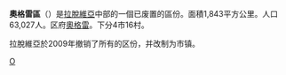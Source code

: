 {{Infobox settlement
| name                    = 奧格雷區
| native_name             = Ogres rajons
| native_name_lang        = lv
| settlement_type         = [[拉脫維亞行政區劃|區]]
| image_map               = Latvia-Ogre.png
| map_caption             = 奧格雷區在拉脫維亞的位置
| subdivision_type        = 国家
| subdivision_name        = [[拉脫維亞|拉脫維亞]]
| unit_pref               = Metric
| area_total_km2          = 1,843
| population_total        = 63,027
| population_density_km2  = auto
| website                 = 
}}
'''奧格雷區'''（{{lang-lv|Ogres rajons}}）是[[拉脫維亞|拉脫維亞]]中部的一個已废置的區份。面積1,843平方公里。人口63,027人。区府[[奧格雷|奧格雷]]。下分4市16村。

拉脫維亞於2009年撤销了所有的区份，并改制为市镇。

[[Category:拉脫維亞區份|O]]
